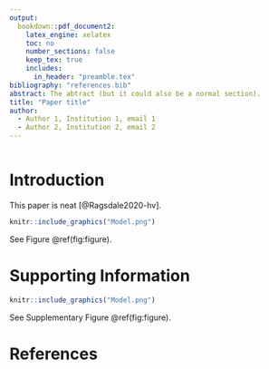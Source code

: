 ```yaml
---
output:
  bookdown::pdf_document2:
    latex_engine: xelatex
    toc: no
    number_sections: false
    keep_tex: true
    includes:
      in_header: "preamble.tex"
bibliography: "references.bib"
abstract: The abtract (but it could also be a normal section).
title: "Paper title"
author:
  - Author 1, Institution 1, email 1
  - Author 2, Institution 2, email 2
---
```



```r
```

# Introduction

This paper is neat [@Ragsdale2020-hv].

```r
knitr::include_graphics("Model.png")
```

See Figure \@ref(fig:figure).


\clearpage
\newpage

# Supporting Information

\renewcommand{\thefigure}{S\arabic{figure}}
\renewcommand{\thetable}{S\arabic{table}}
\setcounter{figure}{0}
\setcounter{table}{0}

```r
knitr::include_graphics("Model.png")
```

See Supplementary Figure \@ref(fig:figure).

\clearpage
\newpage

# References

